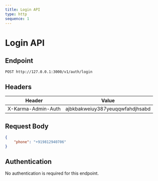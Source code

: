 ```yaml
---
title: Login API
type: http
sequence: 1
---
```


# Login API

## Endpoint

`POST http://127.0.0.1:3000/v1/auth/login`

## Headers

| Header                  | Value                                |
|-------------------------|--------------------------------------|
| X-Karma-Admin-Auth      | ajbkbakweiuy387yeuqqwfahdjhsabd      |

## Request Body

```json
{
    "phone": "+919812940706"
}
```

## Authentication

No authentication is required for this endpoint.